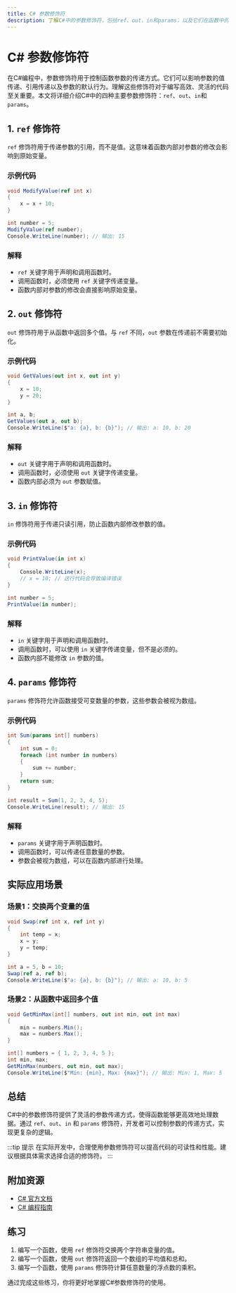 ```yaml
---
title: C# 参数修饰符
description: 了解C#中的参数修饰符，包括ref、out、in和params，以及它们在函数中的使用场景和实际应用。
---
```


# C# 参数修饰符

在C#编程中，参数修饰符用于控制函数参数的传递方式。它们可以影响参数的值传递、引用传递以及参数的默认行为。理解这些修饰符对于编写高效、灵活的代码至关重要。本文将详细介绍C#中的四种主要参数修饰符：`ref`、`out`、`in`和`params`。

## 1. `ref` 修饰符

`ref` 修饰符用于传递参数的引用，而不是值。这意味着函数内部对参数的修改会影响到原始变量。

### 示例代码

```csharp
void ModifyValue(ref int x)
{
    x = x + 10;
}

int number = 5;
ModifyValue(ref number);
Console.WriteLine(number); // 输出: 15
```

### 解释

- `ref` 关键字用于声明和调用函数时。
- 调用函数时，必须使用 `ref` 关键字传递变量。
- 函数内部对参数的修改会直接影响原始变量。

## 2. `out` 修饰符

`out` 修饰符用于从函数中返回多个值。与 `ref` 不同，`out` 参数在传递前不需要初始化。

### 示例代码

```csharp
void GetValues(out int x, out int y)
{
    x = 10;
    y = 20;
}

int a, b;
GetValues(out a, out b);
Console.WriteLine($"a: {a}, b: {b}"); // 输出: a: 10, b: 20
```

### 解释

- `out` 关键字用于声明和调用函数时。
- 调用函数时，必须使用 `out` 关键字传递变量。
- 函数内部必须为 `out` 参数赋值。

## 3. `in` 修饰符

`in` 修饰符用于传递只读引用，防止函数内部修改参数的值。

### 示例代码

```csharp
void PrintValue(in int x)
{
    Console.WriteLine(x);
    // x = 10; // 这行代码会导致编译错误
}

int number = 5;
PrintValue(in number);
```

### 解释

- `in` 关键字用于声明和调用函数时。
- 调用函数时，可以使用 `in` 关键字传递变量，但不是必须的。
- 函数内部不能修改 `in` 参数的值。

## 4. `params` 修饰符

`params` 修饰符允许函数接受可变数量的参数，这些参数会被视为数组。

### 示例代码

```csharp
int Sum(params int[] numbers)
{
    int sum = 0;
    foreach (int number in numbers)
    {
        sum += number;
    }
    return sum;
}

int result = Sum(1, 2, 3, 4, 5);
Console.WriteLine(result); // 输出: 15
```

### 解释

- `params` 关键字用于声明函数时。
- 调用函数时，可以传递任意数量的参数。
- 参数会被视为数组，可以在函数内部进行处理。

## 实际应用场景

### 场景1：交换两个变量的值

```csharp
void Swap(ref int x, ref int y)
{
    int temp = x;
    x = y;
    y = temp;
}

int a = 5, b = 10;
Swap(ref a, ref b);
Console.WriteLine($"a: {a}, b: {b}"); // 输出: a: 10, b: 5
```

### 场景2：从函数中返回多个值

```csharp
void GetMinMax(int[] numbers, out int min, out int max)
{
    min = numbers.Min();
    max = numbers.Max();
}

int[] numbers = { 1, 2, 3, 4, 5 };
int min, max;
GetMinMax(numbers, out min, out max);
Console.WriteLine($"Min: {min}, Max: {max}"); // 输出: Min: 1, Max: 5
```

## 总结

C#中的参数修饰符提供了灵活的参数传递方式，使得函数能够更高效地处理数据。通过 `ref`、`out`、`in` 和 `params` 修饰符，开发者可以控制参数的传递方式，实现更复杂的逻辑。

:::tip 提示
在实际开发中，合理使用参数修饰符可以提高代码的可读性和性能。建议根据具体需求选择合适的修饰符。
:::

## 附加资源

- [C# 官方文档](https://learn.microsoft.com/en-us/dotnet/csharp/)
- [C# 编程指南](https://learn.microsoft.com/en-us/dotnet/csharp/programming-guide/)

## 练习

1. 编写一个函数，使用 `ref` 修饰符交换两个字符串变量的值。
2. 编写一个函数，使用 `out` 修饰符返回一个数组的平均值和总和。
3. 编写一个函数，使用 `params` 修饰符计算任意数量的浮点数的乘积。

通过完成这些练习，你将更好地掌握C#参数修饰符的使用。